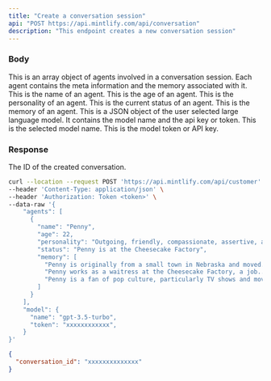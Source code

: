 ```yaml
---
title: "Create a conversation session"
api: "POST https://api.mintlify.com/api/conversation"
description: "This endpoint creates a new conversation session"
---
```


### Body

<ParamField body="agents" type="object">
  This is an array object of agents involved in a conversation
  session. Each agent contains the meta information and the memory
  associated with it.
  
<Expandable title="Toggle object">

<ParamField name="agent_name" type="string">
  This is the name of an agent.
</ParamField>

<ParamField name="age" type="number">
  This is the age of an agent.
</ParamField>

<ParamField name="personality" type="string">
  This is the personality of an agent.
</ParamField>

<ParamField name="status" type="string">
  This is the current status of an agent.
</ParamField>

<ParamField name="memory" type="object">
  This is the memory of an agent.
</ParamField>

</Expandable>

</ParamField>

<ParamField body="model" type="object">
  This is a JSON object of the user selected large language model. It contains
  the model name and the api key or token.

<Expandable title="Toggle object">

<ParamField name="name" type="string">
  This is the selected model name.
</ParamField>

<ParamField name="token" type="string">
  This is the model token or API key.
</ParamField>

</Expandable>

</ParamField>

### Response

<ResponseField name="conversation_id" type="string">
  The ID of the created conversation.
</ResponseField>

<RequestExample>

```bash Example Request
curl --location --request POST 'https://api.mintlify.com/api/customer' \
--header 'Content-Type: application/json' \
--header 'Authorization: Token <token>' \
--data-raw '{
    "agents": [
      {
        "name": "Penny",
        "age": 22,
        "personality": "Outgoing, friendly, compassionate, assertive, and determined",
        "status": "Penny is at the Cheesecake Factory",
        "memory": [
          "Penny is originally from a small town in Nebraska and moved....",
          "Penny works as a waitress at the Cheesecake Factory, a job...",
          "Penny is a fan of pop culture, particularly TV shows and movies..."
        ]
      }
    ],
    "model": {
      "name": "gpt-3.5-turbo",
      "token": "xxxxxxxxxxxx",
    }
}'
```

</RequestExample>

<ResponseExample>

```json Response
{
  "conversation_id": "xxxxxxxxxxxxxx"
}
```

</ResponseExample>
